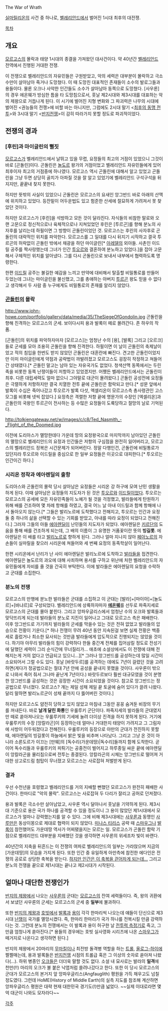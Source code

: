The War of Wrath

[[실마릴리온]]의 사건 중 하나로, [[벨레리안드]]에서 벌어진 1시대 최후의 대전쟁. 

[[목차]]

== 개요 ==
[[모르고스]]의 몰락과 태양 1시대의 종결을 가져왔던 대사건이다. 약 40년간 [[벨레리안드]] 전역에서 진행된 거대한 전쟁.

이 전쟁으로 벨레리안드의 자유민들은 구원받았고, 악의 세력은 대부분이 몰락하고 극소수만이 살아남아 죽거나 도망쳤다. 이 때 도망친 대표적인 존재들이 소수의 발로그들과 용들이다. 물론 오크나 사악한 인간들도 소수가 살아남아 동쪽으로 도망쳤다. [사우론]의 경우 에온웨가 방심한 틈을 타 도망침으로서, 훗날 제2시대와 제3시대를 대표하는 악의 제왕으로 거듭나게 된다. 이 시기에 벌어진 지형 변화와 그 파괴력은 나무의 시대에 벌어진 <권능들의 전쟁>에 비할 바는 아니지만, 그럼에도 2시대 말기 <[[최후의 동맹 전투]]>와 3시대 말기 <[[반지전쟁]]>이 감히 따라가지 못할 정도로 파괴적이었다.

== 전쟁의 경과 ==
=== [후린]과 마이글린의 뻘짓 ===
[[모르고스]]가 벨레리안드에서 날뛰고 있을 무렵, 요정들의 최고의 거점이 있었으니 그것이 바로 [곤돌린]이다. 곤돌린은 [[놀도르]] 왕가의 거점이었고 벨레리안드 자유민들에게 있어 최후이자 최고의 거점중에 하나였다. 모르고스 역시 곤돌린에 대해서 알고 있었고 곤돌린을 그냥 두면 상당히 골치가 아파질 것을 잘 알고 있었기에 벨레리안드 구석구석을 뒤지지만, 끝끝내 찾지 못한다.

하지만 뜻밖의 사실이 있었으니 곤돌린은 모르고스의 요새인 앙그반드 바로 아래의 산맥에 위치하고 있었다. 등잔밑이 어두운법도 있고 험준한 산세에 절묘하게 가려져서 못 찾았던 것이다.

하지만 모르고스가 [후린]을 석방하고 모든 것이 달라진다. 자식들의 비참한 말로와 오랜 고문으로 정신적으로나 육체적으로나 지쳐있었던 후린은 [투르곤]를 향해 분노의 사자후를 날리는데 하필이면 그 방향이 곤돌린이었던 것. 모르고스는 후린의 사자후로 곤돌린의 대략적인 위치를 파악한다. 모르고스를 그 일대를 다시 뒤지기 시작하고 결국 투르곤의 허락없이 곤돌린 밖에서 채광을 하던 마이글린[* [[아레델]]의 외아들. 사촌인 이드릴 공주를 짝사랑했는데 그녀가 인간 [[투오르]]와 결혼하여 분노하고 있었다.]을 잡아 고문해서 구체적인 위치를 알아냈다. 그를 다시 곤돌린으로 보내서 내부에서 협력하도록 명령한다.

한편 [[이드릴]] 공주는 불길한 예감을 느끼고 만약에 대비해서 탈출할 비밀통로를 만들어 두었는데 그녀는 마이글린을 불신했고, 그를 총애하는 아버지 [[투르곤]] 왕도 믿을 수 없다고 생각해서 두 사람 중 누구에게도 비밀통로의 존재를 알리지 않았다.

=== [[곤돌린]]의 몰락 ===
http://www.john-howe.com/portfolio/gallery/data/media/35/TheSiegeOfGondolin.jpg
곤돌린을 향해 진격하는 모르고스의 군세. 보이다시피 용과 발록이 떼로 몰려간다. 존 하우의 작품.

[곤돌린]의 위치를 파악하자마자 [모르고스]는 엄청난 수의 [용], [발록] 그리고 [오르크]들로 군세를 모아 조용히 곤돌린을 향해 진격한다. 하필이면 이 날이 곤돌린의 축제날이었고 적의 침입을 한번도 받지 않았던 곤돌린은 대혼란에 빠진다. 견고한 곤돌린이었지만 이미 마이글린에게 약점과 공략법이 까발려졌고 모르고스도 굉장히 작정하고 쳐들어 간 상태였다.[* 곤돌린 말고는 남아 있는 자유국가도 없었다. 청색산맥 동쪽에서는 두린족을 비롯한 동쪽 난쟁이들이 저항하고 있었겠지만. 어쨌든 벨레리안드에서는 곤돌린이 최후. 다른 대립세력도 얼마 없으니 그야말로 대군이 몰려왔다.] 곤돌린 공성전에 요정들은 극렬하게 저항하지만 결국 치열한 전투 끝에 곤돌린은 함락되고 만다.[* 성문 앞에서 발록이 수십은 죽어나갔고 투오르가 발록 다섯, 엑셀리온이 모르고스측 총사령관인 고스모그를 비롯해 넷씩 잡았다.] 요정측은 격렬한 저항 끝에 명문가의 수장인 [엑셀리온]과 곤돌린의 국왕인 투르곤이 전사하는 등 수많은 요정들이 도륙당하고 절망의 날로 기억된다.

http://tolkiengateway.net/w/images/c/c8/Ted_Nasmith_-_Flight_of_the_Doomed.jpg

이전에 도리아스가 멸망한데다 가운데 땅의 요정왕국으로 마지막까지 남아있던 곤돌린의 멸망으로 벨레리안드의 요정과 인간들은 저항의 구심점을 완전히 잃어버리고, 모르고스의 벨레리안드 정복은 시간문제가 되어버린다. 정말 다행인건, 곤돌린에 비밀통로가 있던지라 투오르와 이드릴을 중심으로 한 일부 요정들은 이곳으로 대피한다.[* 투오르는 인간이긴 하다.]

=== 시리온 정착과 에아렌딜의 출항 ===
도리아스와 곤돌린의 몰락 당시 살아남은 요정들은 시리온 강 하구에 모여 난민 생활을 하게 된다. 이때 살아남은 요정들의 지도자가 된 것은 [[투오르]]와 [[이드릴]]이었다. 투오르는 모르고스의 공세에 모든 자유민족들이 노예가 될 것을 걱정했고, 발라들에게 탄원하기 위해 배를 건조하여 몇 차례 항해를 하였고, 결국 어느 날 아내 이드릴과 함께 항해에 나서 돌아오지 않는다.[* 그들은 발리노르에 도착했다고 전해지고, 투오르는 인간과 요정 둘 중 하나의 삶을 선택할 수 있는 기회를 받았고, 아내를 따라 요정이 되었다고 전해진다.] 그러자 그들의 아들 [[에아렌딜]]이 난민들의 지도자가 되었다. 에아렌딜은 [[키르단]]의 도움을 통해 배를 건조하게 되는데, 그 배의 이름이 그 유명한 거품꽃이란 뜻의 '''빙길롯'''. 에아렌딜은 이 배를 타고 [[발리노르]]로 향하게 된다. 그러나 얼마 지나지 않아 [[페아노르]]의 자손들이 실마릴을 찾으러 시리온에 쳐들어와 세 번째 요정의 동족학살이 일어난다.

한편 시리온에서 난리가 난 사이 에아렌딜은 발리노르에 도착하고 [[발라]]들을 접견한다. 에아렌딜은 놀도르의 과오에 대해 사죄하며 용서를 구하고 위난에 처한 벨레리안드의 자유민들에게 자비를 줄 것을 간곡히 부탁한다. 이에 발라들은 에아렌딜의 요청을 수락하고 군대를 소집한다.

=== 분노의 전쟁 ===
모르고스의 만행에 분노한 발라들은 군대를 소집하고 이 군대는 [발라]+[마이아]+[놀도르]+[바냐르]로 구성되었다. 벨레리안드에 상륙하자마자 '''[[에온웨]]'''를 선두로 파죽지세로 모르고스의 군대를 몰아 붙힌다. 그리고 앙파우글리스에서 엄청난 수의 오크와 발록들과 맞닥뜨리게 되는데 발라들의 분노로 지진이 일어나고 그대로 모르고스 측은 패배한다. 이후 앙그반드로 가기까지 발라들의 군세를 막을수 있는 것은 전혀 없었고 발라들의 압승으로 전황이 기운다.[* 허나 전쟁이 무려 40년 동안 지속된걸 보면 실제 전황은 백중세로 흘렀거나 최소한 묘사되는 것만큼 발라들에게 압도적으로 진행되지는 않았을 것이다. 하기야 아무리 발라들의 힘이 강력하다 한들 중간계 전체를 집어삼킬 정도로 전성기에 달했던 세력이 그리 순식간에 무너질리가... 애초에 소설상에서도 이 전쟁에 대해 전해지는게 거의 없다고 언급되고 있으니...][* 그러나 앙그반드를 공성하는데 많일 시간이 소요되어서 그럴 수도 있다. 훗날 [바랏두르]를 공격하는 데에도 7년이 걸렸던 것을 고려하면(게다가 정공법으로는 절대 7년 안에 공성을 끝내지 못했을 것이다. 사우론이 밖으로 나와서 죽어 줘서 그나마 끝난게 7년이다.) 바랏두르보다 훨씬 대규모였을 것이 분명한 앙그반드를 공성하는 것은 굉장한 시간이 소요되었을 것이다. 참고로 앙그반드는 정공법으로 무너졌다. 모르고스? 걔는 제일 성채 제일 끝 토굴에 숨어 있다가 끌려 나왔다. 달리 말하면 발리노르군이 성채 끝까지 다 뜷어버린 것이다.]

하지만 모르고스도 얌전히 당하고 있지 않았고 마침내 그동안 꽁꽁 숨겨둔 비장의 무기를 꺼내든다. 바로 '''날개 달린 화룡'''인 우룰루키 군단이다. 파죽지세의 발라들의 군대였지만 떼로 쏟아져나오는 우룰루키의 기세에 눌려 더이상 진격을 하지 못하게 된다. 거기에 우룰루키의 수장 [앙칼라곤]이 등장하는데 얼마나 거대한지 태양이 가려지고 그 그림자에 사방이 어두워졌다고 전해진다. 우룰루키의 등장으로 아만의 군대가 전진하지 못할 때, 에아렌딜의 빙길롯이 하늘에서 밝은 빛을 비추며 나타났다. 그리고 그냥 온 것이 아니라 소론도르가 이끄는 [만웨]의 [독수리(가운데땅)|독수리]들까지 함께 도착한다. 곧이어 독수리들과 우룰루키의 피튀기는 공중전이 벌어지고 하루종일 싸운 끝에 에아렌딜이 앙칼라곤을 물리침으로써 전투는 종결된다. 앙칼라곤의 시체는 앙그반드로 떨어져 거대한 상고로드림 첨탑이 무너졌고 모르고스는 사로잡혀 처벌받게 된다.

=== 결과 ===
우선 수천년을 호령했고 벨레리안드를 거의 지배할 뻔했던 모르고스가 완전히 패배한 사건이다. 한마디로 "악의 몰락". 모르고스는 사로잡혀 두 다리가 잘리고 공허로 던져졌다.

용과 발록은 극소수만 살아남았고, 사우론 역시 달아나서 훗날을 기약하게 된다. 제3시대 기준으로 용은 국가 하나를 공격할 수 있을 정도이니 그 용이 많았던 제1시대에서 모르고스가 얼마나 강력했는지를 알 수 있다. 그에 비해 제3시대에는 [[사우론]]과 동맹인 [[사루만]]은 동상이몽으로 제대로 협력이 되지 않았다. [[미나스 티리스]] 공략 때 [[스마우그]]나 [[발록]]이 참전했어도 가운데땅 역사가 어찌됐을지는 모르는 일. 모르고스가 곤돌린 함락 기점으로 벨레리안드 대부분을 지배했던 것을 생각하면 사우론의 위세조차 빛이 바랜다.

40년간의 지축을 뒤흔드는 이 전쟁의 여파로 벨레리안드의 일부는 가라앉으며 지금의 [가운데땅]의 모습을 가지게 된다. 또한 인간 중 유일하게 아만측에 참전한 에다인은 전쟁의 공로로 상당한 축복을 받는다. [[누메노르|하지만 인간은 이 축복을 걷어차게 되는데...]] 그리고 분노의 전쟁을 끝으로 제1시대는 끝나고 제2시대가 시작된다.

== 얼마나 대단한 전쟁인가 ==
[[반지의 제왕]]에서 나오는 [[사우론]]의 군대는 [[모르고스]]의 잔여 세력들이다. 즉, 왕의 귀환에서 보냈던 사우론의 군세는 모르고스의 군세 중 '''일부'''에 불과하다.

또한 [[반지의 제왕]]과 [[호빗]]에서 [[발록]]과 [[용]]이 각각 한마리씩 나오는데 얘들이 단신으로 제3시대 [[난쟁이]] 국가를 멸망시켰다. 즉, 한마리 한마리가 국가 하나를 전복시킬 만큼 강력하다는 것. 그런데 분노의 전쟁에서는 이 발록과 용이 허구한 날 [[전투력 측정기]]로 죽고, 그만큼 엄청나게 쏟아진다.[* 용들의 경우에는 호빗 실사영화 시리즈에 나온 [[스마우그]]가 떼거지로 나온다고 생각하면 된다.]

반지의 제왕에서 20마리의 [[무마킬]]이나 최전방 돌격병 역할을 하는 [[트롤]], [[올로그-하이]]에 쩔쩔매는데, 용과 발록들은 [[반지전쟁]] 시점의 트롤급 혹은 그 이상의 숫자로 쏟아져 나왔다(...). 하위 병종인 [[오크]]들은 더더욱 말할 것도 없다. 소설 내 묘사로는 발라의 '''일격'''에 천만(!!) 마리의 오크가 불 붙은 낙엽처럼 쓸려나갔다고 한다. 또한 이 당시 모르고스의 군대가 모르고스의 본거지 앞 앙파우글리스(Angfauglith) 평원을 가득 채우고도 넘칠 정도였다. 그런데 HoME(History of Middle Earth)의 실측 지도를 참조해 계산하면 앙파우글리스 평원은 대략 현재 대한민국 경기도(!)만큼 넓었다. ~~실제 이대로라면 몇억 대군이 나와도 모자라다~~

[[각주]]
